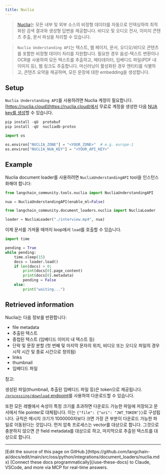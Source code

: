 ```yaml
---
title: Nuclia
---
```


>[Nuclia](https://nuclia.com)는 모든 내부 및 외부 소스의 비정형 데이터를 자동으로 인덱싱하여 최적화된 검색 결과와 생성형 답변을 제공합니다. 비디오 및 오디오 전사, 이미지 콘텐츠 추출, 문서 파싱을 처리할 수 있습니다.

>`Nuclia Understanding API`는 텍스트, 웹 페이지, 문서, 오디오/비디오 콘텐츠를 포함한 비정형 데이터 처리를 지원합니다. 필요한 경우 음성-텍스트 변환이나 OCR을 사용하여 모든 텍스트를 추출하고, 메타데이터, 임베디드 파일(PDF 내 이미지 등), 웹 링크도 추출합니다. 머신러닝이 활성화된 경우 엔티티를 식별하고, 콘텐츠 요약을 제공하며, 모든 문장에 대한 embedding을 생성합니다.

## Setup

`Nuclia Understanding API`를 사용하려면 Nuclia 계정이 필요합니다. [https://nuclia.cloud](https://nuclia.cloud)에서 무료로 계정을 생성한 다음 [NUA key를 생성](https://docs.nuclia.dev/docs/docs/using/understanding/intro)할 수 있습니다.

```python
pip install -qU  protobuf
pip install -qU  nucliadb-protos
```

```python
import os

os.environ["NUCLIA_ZONE"] = "<YOUR_ZONE>"  # e.g. europe-1
os.environ["NUCLIA_NUA_KEY"] = "<YOUR_API_KEY>"
```

## Example

Nuclia document loader를 사용하려면 `NucliaUnderstandingAPI` tool을 인스턴스화해야 합니다:

```python
from langchain_community.tools.nuclia import NucliaUnderstandingAPI

nua = NucliaUnderstandingAPI(enable_ml=False)
```

```python
from langchain_community.document_loaders.nuclia import NucliaLoader

loader = NucliaLoader("./interview.mp4", nua)
```

이제 문서를 가져올 때까지 loop에서 `load`를 호출할 수 있습니다.

```python
import time

pending = True
while pending:
    time.sleep(15)
    docs = loader.load()
    if len(docs) > 0:
        print(docs[0].page_content)
        print(docs[0].metadata)
        pending = False
    else:
        print("waiting...")
```

## Retrieved information

Nuclia는 다음 정보를 반환합니다:

- file metadata
- 추출된 텍스트
- 중첩된 텍스트 (임베디드 이미지 내 텍스트 등)
- 단락 및 문장 분할 (첫 번째 및 마지막 문자의 위치, 비디오 또는 오디오 파일의 경우 시작 시간 및 종료 시간으로 정의됨)
- links
- thumbnail
- 임베디드 파일

참고:

  생성된 파일(thumbnail, 추출된 임베디드 파일 등)은 token으로 제공됩니다. [`/processing/download` endpoint](https://docs.nuclia.dev/docs/api#operation/Download_binary_file_processing_download_get)를 사용하여 다운로드할 수 있습니다.

  또한 모든 레벨에서 속성이 특정 크기를 초과하면 다운로드 가능한 파일에 저장되고 문서에서 file pointer로 대체됩니다. 이는 `{"file": {"uri": "JWT_TOKEN"}}`로 구성됩니다. 규칙은 메시지 크기가 1000000자보다 크면 가장 큰 부분이 다운로드 가능한 파일로 이동된다는 것입니다. 먼저 압축 프로세스는 vector를 대상으로 합니다. 그것으로 충분하지 않으면 큰 field metadata를 대상으로 하고, 마지막으로 추출된 텍스트를 대상으로 합니다.

---

<Callout icon="pen-to-square" iconType="regular">
    [Edit the source of this page on GitHub.](https://github.com/langchain-ai/docs/edit/main/src/oss/python/integrations/document_loaders/nuclia.mdx)
</Callout>
<Tip icon="terminal" iconType="regular">
    [Connect these docs programmatically](/use-these-docs) to Claude, VSCode, and more via MCP for    real-time answers.
</Tip>
